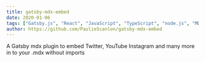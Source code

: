 ```yaml
---
title: gatsby-mdx-embed
date: 2020-01-06
tags: ["Gatsby.js", "React", "JavaScript", "TypeScript", "node.js", "MDX"]
author: https://github.com/PaulieScanlon/gatsby-mdx-embed
---
```


A Gatsby mdx plugin to embed Twitter, YouTube Instagram and many more in to your .mdx without imports
